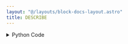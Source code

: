 ```yaml
---
layout: "@/layouts/block-docs-layout.astro"
title: DESCRIBE
---
```



<PythonDocsDisplay docstring={docstring} />

<details>
<summary>Python Code</summary>
```python
from flojoy import OrderedPair, flojoy, Matrix, Scalar
import numpy as np
from collections import namedtuple
from typing import Literal

import scipy.stats


@flojoy
def DESCRIBE(
    default: OrderedPair | Matrix,
    axis: int = 0,
    ddof: int = 1,
    bias: bool = True,
    nan_policy: str = "propagate",
    select_return: Literal["nobs", "mean", "variance", "skewness", "kurtosis"] = "nobs",
) -> OrderedPair | Matrix | Scalar:
    """The DESCRIBE node is based on a numpy or scipy function.

    The description of that function is as follows:

        Compute several descriptive statistics of the passed array.

    Parameters
    ----------
    select_return : This function has returns multiple objects ['nobs', 'mean', 'variance', 'skewness', 'kurtosis'].
        Select the desired one to return.
        See the respective function docs for descriptors.
    a : array_like
        Input data.
    axis : int or None, optional
        Axis along which statistics are calculated. Default is 0.
        If None, compute over the whole array 'a'.
    ddof : int, optional
        Delta degrees of freedom (only for variance). Default is 1.
    bias : bool, optional
        If False, then the skewness and kurtosis calculations are corrected for statistical bias.
    nan_policy : {'propagate', 'raise', 'omit'}, optional
        Defines how to handle when input contains nan.
        The following options are available (default is 'propagate'):
        'propagate': returns nan
        'raise': throws an error
        'omit': performs the calculations ignoring nan values

    Returns
    -------
    DataContainer
        type 'ordered pair', 'scalar', or 'matrix'
    """

    result = scipy.stats.describe(
        a=default.y,
        axis=axis,
        ddof=ddof,
        bias=bias,
        nan_policy=nan_policy,
    )

    return_list = ["nobs", "mean", "variance", "skewness", "kurtosis"]
    if isinstance(result, tuple):
        res_dict = {}
        num = min(len(result), len(return_list))
        for i in range(num):
            res_dict[return_list[i]] = result[i]
        result = res_dict[select_return]
    else:
        result = result._asdict()
        result = result[select_return]

    if isinstance(result, np.ndarray):
        result = OrderedPair(x=default.x, y=result)
    else:
        assert isinstance(
            result, np.number | float | int
        ), f"Expected np.number, float or int for result, got {type(result)}"
        result = Scalar(c=float(result))

    return result

```
[Find this Flojoy Block on GitHub](https://github.com/flojoy-ai/blocks/blob/main/blocks/SCIPY/STATS/DESCRIBE/DESCRIBE.py)
</details>


## Example
